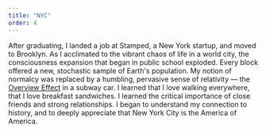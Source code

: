 ```yaml
---
title: "NYC"
order: 4
---
```


After graduating, I landed a job at Stamped, a New York startup, and moved to Brooklyn. As I acclimated to the vibrant chaos of life in a world city, the consciousness expansion that began in public school exploded. Every block offered a new, stochastic sample of Earth's population. My notion of normalcy was replaced by a humbling, pervasive sense of relativity — the <a target='_blank' href='https://en.wikipedia.org/wiki/Overview_effect'>Overview Effect</a> in a subway car. I learned that I love walking everywhere, that I love breakfast sandwiches. I learned the critical importance of close friends and strong relationships. I began to understand my connection to history, and to deeply appreciate that New York City is the America of America.